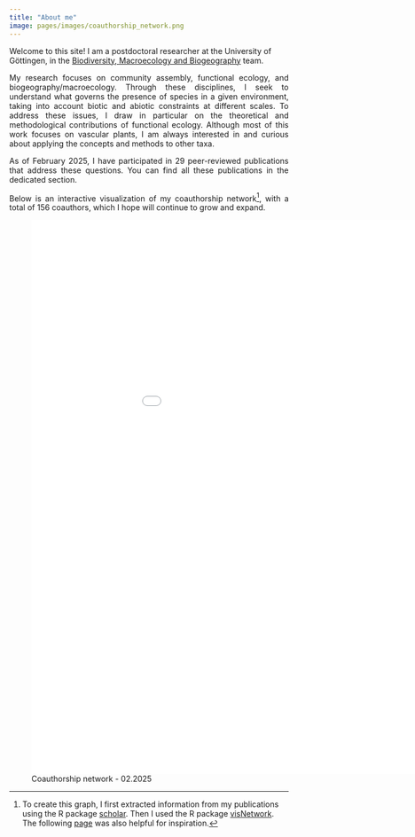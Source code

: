 ```yaml
---
title: "About me"
image: pages/images/coauthorship_network.png
---
```


```{=html}
<style>
.flushright {
   text-align: justify;
}
</style>
```

Welcome to this site! I am a postdoctoral researcher at the University of Göttingen, in the [Biodiversity, Macroecology and Biogeography](https://www.uni-goettingen.de/en/128741.html) team.

::: {.flushright data-latex=""}
My research focuses on community assembly, functional ecology, and biogeography/macroecology. Through these disciplines, I seek to understand what governs the presence of species in a given environment, taking into account biotic and abiotic constraints at different scales. To address these issues, I draw in particular on the theoretical and methodological contributions of functional ecology.
Although most of this work focuses on vascular plants, I am always interested in and curious about applying the concepts and methods to other taxa.

As of February 2025, I have participated in 29 peer-reviewed publications that address these questions. You can find all these publications in the dedicated section.

Below is an interactive visualization of my coauthorship network[^1], with a total of 156 coauthors, which I hope will continue to grow and expand.
:::

![Coauthorship network - 02.2025](pages/images/Pierre_coauthor_network.html){width=1000px height=1000px}

[^1]: To create this graph, I first extracted information from my publications using the R package [scholar](https://CRAN.R-project.org/package=scholar). Then I used the R package [visNetwork](https://CRAN.R-project.org/package=visNetwork). The following [page](https://datalab.ucdavis.edu/project/creating-co-author-networks-in-r/) was also helpful for inspiration.
